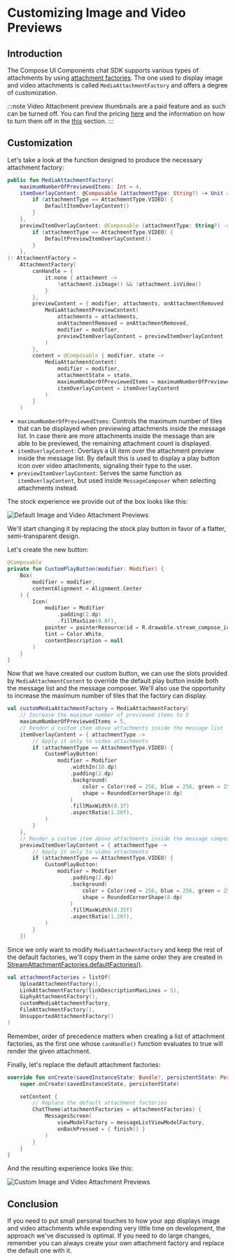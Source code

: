 # Customizing Image and Video Previews

## Introduction

The Compose UI Components chat SDK supports various types of attachments by using [attachment factories](../03-general-customization/01-chat-theme.mdx#streamattachmentfactories). The one used to display image and video attachments is called `MediaAttachmentFactory` and offers a degree of customization.

:::note
Video Attachment preview thumbnails are a paid feature and as such can be turned off. You can find the pricing [here](https://getstream.io/chat/pricing/) and the information on how to turn them off in the [this](../05-message-components/03-message-list.mdx#image-and-video) section.
:::

## Customization

Let's take a look at the function designed to produce the necessary attachment factory:

```kotlin
public fun MediaAttachmentFactory(
    maximumNumberOfPreviewedItems: Int = 4,
    itemOverlayContent: @Composable (attachmentType: String?) -> Unit = { attachmentType ->
        if (attachmentType == AttachmentType.VIDEO) {
            DefaultItemOverlayContent()
        }
    },
    previewItemOverlayContent: @Composable (attachmentType: String?) -> Unit = { attachmentType ->
        if (attachmentType == AttachmentType.VIDEO) {
            DefaultPreviewItemOverlayContent()
        }
    },
): AttachmentFactory =
    AttachmentFactory(
        canHandle = {
            it.none { attachment ->
                !attachment.isImage() && !attachment.isVideo()
            }
        },
        previewContent = { modifier, attachments, onAttachmentRemoved ->
            MediaAttachmentPreviewContent(
                attachments = attachments,
                onAttachmentRemoved = onAttachmentRemoved,
                modifier = modifier,
                previewItemOverlayContent = previewItemOverlayContent
            )
        },
        content = @Composable { modifier, state ->
            MediaAttachmentContent(
                modifier = modifier,
                attachmentState = state,
                maximumNumberOfPreviewedItems = maximumNumberOfPreviewedItems,
                itemOverlayContent = itemOverlayContent
            )
        }
    )
```

* `maximumNumberOfPreviewedItems`: Controls the maximum number of tiles that can be displayed when previewing attachments inside the message list. In case there are more attachments inside the message than are able to be previewed, the remaining attachment count is displayed.
* `itemOverlayContent`: Overlays a UI item over the attachment preview inside the message list. By default this is used to display a play button icon over video attachments, signaling their type to the user.
* `previewItemOverlayContent`: Serves the same function as `itemOverlayContent`, but used inside `MessageComposer` when selecting attachments instead.

The stock experience we provide out of the box looks like this:

![Default Image and Video Attachment Previews](../../assets/compose_customizing_image_and_video_attachments_stock.png)

We'll start changing it by replacing the stock play button in favor of a flatter, semi-transparent design.

Let's create the new button:

```kotlin
@Composable
private fun CustomPlayButton(modifier: Modifier) {
    Box(
        modifier = modifier,
        contentAlignment = Alignment.Center
    ) {
        Icon(
            modifier = Modifier
                .padding(2.dp)
                .fillMaxSize(0.8f),
            painter = painterResource(id = R.drawable.stream_compose_ic_play),
            tint = Color.White,
            contentDescription = null
        )
    }
}
```

Now that we have created our custom button, we can use the slots provided by `MediaAttachmentContent` to override the default play button inside both the message list and the message composer.
We'll also use the opportunity to increase the maximum number of tiles that the factory can display.

```kotlin
val customMediaAttachmentFactory = MediaAttachmentFactory(
    // Increase the maximum number of previewed items to 5
    maximumNumberOfPreviewedItems = 5,
    // Render a custom item above attachments inside the message list
    itemOverlayContent = { attachmentType ->
        // Apply it only to video attachments
        if (attachmentType == AttachmentType.VIDEO) {
            CustomPlayButton(
                modifier = Modifier
                    .widthIn(10.dp)
                    .padding(2.dp)
                    .background(
                        color = Color(red = 256, blue = 256, green = 256, alpha = 220),
                        shape = RoundedCornerShape(8.dp)
                    )
                    .fillMaxWidth(0.3f)
                    .aspectRatio(1.20f),
            )
        }
    },
    // Render a custom item above attachments inside the message composer
    previewItemOverlayContent = { attachmentType ->
        // Apply it only to video attachments
        if (attachmentType == AttachmentType.VIDEO) {
            CustomPlayButton(
                modifier = Modifier
                    .padding(2.dp)
                    .background(
                        color = Color(red = 256, blue = 256, green = 256, alpha = 220),
                        shape = RoundedCornerShape(8.dp)
                    )
                    .fillMaxWidth(0.35f)
                    .aspectRatio(1.20f),
            )
        }
    })
```

Since we only want to modify `MediaAttachmentFactory` and keep the rest of the default factories, we'll copy them in the same order they are created in [StreamAttachmentFactories.defaultFactories()](https://github.com/GetStream/stream-chat-android/blob/main/stream-chat-android-compose/src/main/java/io/getstream/chat/android/compose/ui/attachments/StreamAttachmentFactories.kt#L65).

```kotlin
val attachmentFactories = listOf(
    UploadAttachmentFactory(),
    LinkAttachmentFactory(linkDescriptionMaxLines = 5),
    GiphyAttachmentFactory(),
    customMediaAttachmentFactory,
    FileAttachmentFactory(),
    UnsupportedAttachmentFactory()
)
```

Remember, order of precedence matters when creating a list of attachment factories, as the first one whose `canHandle()` function evaluates to true will render the given attachment.

Finally, let's replace the default attachment factories:

```kotlin
override fun onCreate(savedInstanceState: Bundle?, persistentState: PersistableBundle?) {
    super.onCreate(savedInstanceState, persistentState)

    setContent {
        // Replace the default attachment factories
        ChatTheme(attachmentFactories = attachmentFactories) {
            MessagesScreen(
                viewModelFactory = messageListViewModelFactory,
                onBackPressed = { finish() }
            )
        }
    }
}
```

And the resulting experience looks like this:

![Custom Image and Video Attachment Previews](../../assets/compose_customizing_image_and_video_attachments_custom.png)

## Conclusion

If you need to put small personal touches to how your app displays image and video attachments while expending very little time on development, the approach we've discussed is optimal. If you need to do large changes, remember you can always create your own attachment factory and replace the default one with it.